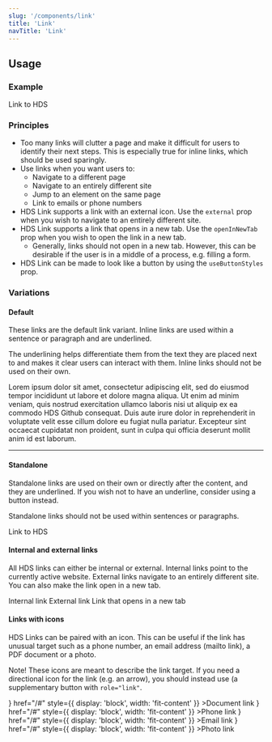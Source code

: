 ```yaml
---
slug: '/components/link'
title: 'Link'
navTitle: 'Link'
---
```




## Usage

### Example

<PlaygroundPreview>
  <Link href="https://hds.hel.fi/" size={LinkSize.Medium} style={{ display: 'block', width: 'fit-content' }}>
    Link to HDS
  </Link>
</PlaygroundPreview>

### Principles

- Too many links will clutter a page and make it difficult for users to identify their next steps. This is especially true for inline links, which should be used sparingly.
- Use links when you want users to:
  - Navigate to a different page
  - Navigate to an entirely different site
  - Jump to an element on the same page
  - Link to emails or phone numbers
- HDS Link supports a link with an external icon. Use the `external` prop when you wish to navigate to an entirely different site.
- HDS Link supports a link that opens in a new tab. Use the `openInNewTab` prop when you wish to open the link in a new tab.
  - Generally, links should not open in a new tab. However, this can be desirable if the user is in a middle of a process, e.g. filling a form.
- HDS Link can be made to look like a button by using the `useButtonStyles` prop.

### Variations

#### Default

These links are the default link variant. Inline links are used within a sentence or paragraph and are underlined.

The underlining helps differentiate them from the text they are placed next to and makes it clear users can interact with them. Inline links should not be used on their own.

<p style={{ fontSize: '14px' }}>
  Lorem ipsum dolor sit amet, consectetur adipiscing elit, sed do eiusmod tempor incididunt ut labore et dolore magna
  aliqua. Ut enim ad minim veniam, quis nostrud exercitation ullamco laboris nisi ut aliquip ex ea commodo
  <Link
    href="https://github.com/City-of-Helsinki/helsinki-design-system"
    external
    openInExternalDomainAriaLabel="Opens a different website"
  >HDS Github</Link>
  consequat. Duis aute irure dolor in reprehenderit in voluptate velit esse cillum dolore eu fugiat nulla pariatur.
  Excepteur sint occaecat cupidatat non proident, sunt in culpa qui officia deserunt mollit anim id est laborum.
</p>

---

#### Standalone

Standalone links are used on their own or directly after the content, and they are underlined. If you wish not to have an underline, consider using a button instead.

Standalone links should not be used within sentences or paragraphs.

<PlaygroundPreview>
  <Link href="https://hds.hel.fi/" size={LinkSize.Medium} style={{ display: 'block', width: 'fit-content' }}>Link to HDS</Link>
</PlaygroundPreview>

#### Internal and external links

All HDS links can either be internal or external. Internal links point to the currently active website. External links navigate to an entirely different site. You can also make the link open in a new tab.

<PlaygroundPreview>
<Link 
  href="https://hds.hel.fi/" 
  size={LinkSize.Medium} 
  style={{ display: 'block', width: 'fit-content' }}
>Internal link</Link>

<Link
  href="https://github.com/City-of-Helsinki/helsinki-design-system"
  size={LinkSize.Medium}
  external
  openInExternalDomainAriaLabel="Opens a different website."
  style={{ display: 'block', width: 'fit-content' }}
>External link</Link>

<Link 
  href="https://github.com/City-of-Helsinki/helsinki-design-system" 
  size={LinkSize.Medium}
  external 
  openInNewTab
  openInExternalDomainAriaLabel="Opens a different website."
  openInNewTabAriaLabel="Opens in a new tab."
  style={{ display: 'block', width: 'fit-content' }}>Link that opens in a new tab</Link>
</PlaygroundPreview>

#### Links with icons

HDS Links can be paired with an icon. This can be useful if the link has unusual target such as a phone number, an email address (mailto link), a PDF document or a photo.

Note! These icons are meant to describe the link target. If you need a directional icon for the link (e.g. an arrow), you should instead use (<InternalLink href="/components/button#supplementary">a supplementary button</InternalLink> with `role="link"`.

<PlaygroundPreview>
  <Link
    size={LinkSize.Medium}
    iconStart={<IconDocument size={IconSize.Small} />}
    href="/#"
    style={{ display: 'block', width: 'fit-content' }}
  >Document link</Link>
  <Link
    size={LinkSize.Medium}
    iconStart={<IconPhone size={IconSize.Small} />}
    href="/#"
    style={{ display: 'block', width: 'fit-content' }}
  >Phone link</Link>
  <Link
    size={LinkSize.Medium}
    iconStart={<IconEnvelope size={IconSize.Small} />}
    href="/#"
    style={{ display: 'block', width: 'fit-content' }}
  >Email link</Link>
  <Link
    size={LinkSize.Medium}
    iconStart={<IconPhoto size={IconSize.Small} />}
    href="/#"
    style={{ display: 'block', width: 'fit-content' }}
  >Photo link</Link>
</PlaygroundPreview>
